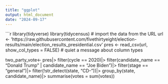 ```yaml
---
title: "ggplot"
output: html_document
date: "2024-09-17"
---
```



```r
library(tidyverse)
library(tidycensus)
# import the data from the URL
url <- 'https://raw.githubusercontent.com/fivethirtyeight/election-results/main/election_results_presidential.csv'
pres <- read_csv(url, show_col_types = FALSE) # quiet a message about column types

two_party_vote<-
  pres|>
  filter(cycle == 2020)|>
  filter(candidate_name == "Donald Trump" | candidate_name == "Joe Biden")|>
  filter(stage == "general")|>
  filter(!str_detect(state, "CD-"))|>
  group_by(state, candidate_name)|>
  summarise(votes = sum(votes))
